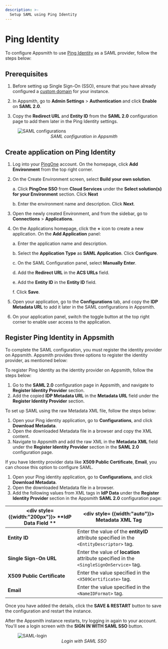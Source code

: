 ```yaml
---
description: >-
  Setup SAML using Ping Identity
---
```



# Ping Identity

To configure Appsmith to use [Ping Identity](https://www.pingidentity.com/en.html) as a SAML provider, follow the steps below:

## Prerequisites

1. Before setting up Single Sign-On (SSO), ensure that you have already configured a [custom domain](/getting-started/setup/instance-configuration/custom-domain) for your instance.

2. In Appsmith, go to **Admin Settings** > **Authentication** and click **Enable** on  **SAML 2.0**.

2. Copy the **Redirect URL** and **Entity ID** from the **SAML 2.0** configuration page to add them later in the Ping Identity settings. 

<figure>
  <img src="/img/SAML-config_appsmith.png" style= {{width:"600px", height:"auto"}} alt="SAML configurations"/>
  <figcaption align = "center"><i>SAML configuration in Appsmith</i></figcaption>
</figure>

##  Create application on Ping Identity

1. Log into your [PingOne](https://www.pingidentity.com/en/account/sign-on.html) account. On the homepage, click **Add Environment** from the top right corner.
2. On the Create Environment screen, select **Build your own solution**. 

    a. Click **PingOne SSO** from **Cloud Services** under the **Select solution(s) for your Environment** section. Click **Next**

    b. Enter the environment name and description. Click **Next**.

3. Open the newly created Environment, and from the sidebar, go to **Connections** > **Applications**.
4. On the Applications homepage, click the **+** icon to create a new application. On the **Add Application** panel:

    a. Enter the application name and description.

    b. Select the **Application Type** as **SAML Application**. Click **Configure**.

    c. On the SAML Configuration panel, select **Manually Enter**.

    d. Add the **Redirect URL** in the **ACS URLs** field.

    e. Add the **Entity ID** in the  **Entity ID** field.

    f. Click **Save**. 

5. Open your application, go to the **Configurations** tab, and copy the **IDP Metadata URL** to add it later in the SAML configurations in Appsmith.
6. On your application panel, switch the toggle button at the top right corner to enable user access to the application. 


## Register Ping Identity in Appsmith

To complete the SAML configuration, you must register the identity provider on Appsmith. Appsmith provides three options to register the identity provider, as mentioned below:

<Tabs queryString="pingidentity-saml">
<TabItem label="Metadata URL (recommended)" value="pingidentity-metadataurl">

To register Ping Identity as the identity provider on Appsmith, follow the steps below:
1. Go to the **SAML 2.0** configuration page in Appsmith, and navigate to **Register Identity Provider** section.
2. Add the copied **IDP Metadata URL** in the **Metadata URL** field under the **Register Identity Provider** section.

</TabItem>

<TabItem label="Metadata XML" value="pingidentity-metdataxml">

To set up SAML using the raw Metadata XML file, follow the steps below:
1. Open your Ping identity application, go to **Configurations**, and click **Download Metadata**.
2. Open the downloaded Metadata file in a browser and copy the XML content.
2. Navigate to Appsmith and add the raw XML in the **Metadata XML** field under the **Register Identity Provider** section in the **SAML 2.0** configuration page.

</TabItem>
<TabItem label="IdP data" value="pingidentity-idpdata">

If you have Identity provider data like **X509 Public Certificate**, **Email**, you can choose this option to configure SAML.

1. Open your Ping identity application, go to **Configurations**, and click **Download Metadata**. 
2. Open the downloaded Metadata file in a browser.
2. Add the following values from XML tags in **IdP Data** under the **Register Identity Provider** section in the Appsmith **SAML 2.0** configuration page: 

| <div style= {{width:"200px"}}> **IdP Data Field ** </div>  | <div style= {{width:"auto"}}> **Metadata XML Tag**  </div>                                                                      |
| ------------------- | ------------------------------------------------------------------------------------------ |
| **Entity ID**               | Enter the value of the **entityID** attribute specified in the `<EntityDescriptor>` tag.                 |
| **Single Sign-On URL**      | Enter the value of **location** attribute specified in the `<SingleSignOnService>` tag. |
| **X509 Public Certificate** | Enter the value specified in the `<X509Certificate>` tag. |
| **Email**                   | Enter the value specified in the `<NameIDFormat>` tag. |


</TabItem>
</Tabs>

Once you have added the details, click the **SAVE & RESTART** button to save the configuration and restart the instance. 

After the Appsmith instance restarts, try logging in again to your account. You'll see a login screen with the **SIGN IN WITH SAML SSO** button.

<figure>
  <img src="/img/Appsmith-Login-Screen-Shows-SAML.png" style= {{width:"400px", height:"auto"}} alt="SAML-login"/>
  <figcaption align = "center"><i>Login with SAML SSO </i></figcaption>
</figure>


